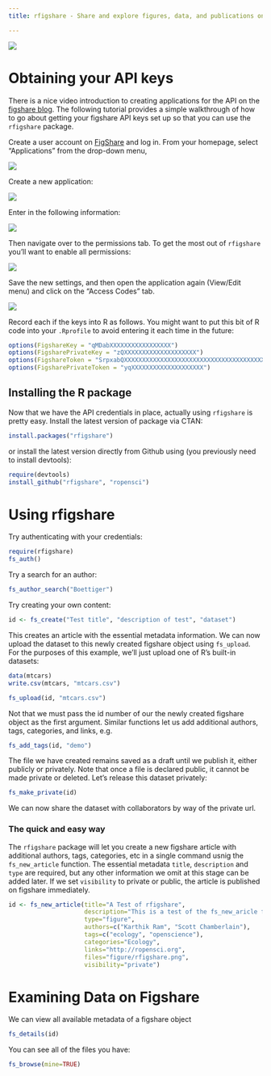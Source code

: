 ```yaml
---
title: rfigshare - Share and explore figures, data, and publications on FigShare using R

---
```


![](http://farm9.staticflickr.com/8180/7950489358_ea902bdaae_o.png)



# Obtaining your API keys

There is a nice video introduction to creating applications for the API on the [figshare blog](http://figshare.com/blog/figshare_API_available_to_all/48).  The following tutorial provides a simple walkthrough of how to go about getting your figshare API keys set up so that you can use the `rfigshare` package.  


Create a user account on [FigShare](http://figshare.com) and log in.  From your homepage, select "Applications" from the drop-down menu,

![](http://farm9.staticflickr.com/8171/7950489558_5172515057_o.png)

Create a new application:

![](http://farm9.staticflickr.com/8038/7950490158_7feaf680bd_o.png)


Enter in the following information: 

![](http://farm9.staticflickr.com/8305/7950490562_02846cea92_o.png)

Then navigate over to the permissions tab.  To get the most out of `rfigshare` you'll want to enable all permissions:

![](http://farm9.staticflickr.com/8448/7950491064_c3820e62bd_o.png)

Save the new settings, and then open the application again (View/Edit menu) and click on the "Access Codes" tab.

![](http://farm9.staticflickr.com/8308/7950491470_621da9c5d1_o.png)

Record each if the keys into R as follows.  You might want to put this bit of R code into your `.Rprofile` to avoid entering it each time in the future:

```r
options(FigshareKey = "qMDabXXXXXXXXXXXXXXXXX")
options(FigsharePrivateKey = "zQXXXXXXXXXXXXXXXXXXXX")
options(FigshareToken = "SrpxabQXXXXXXXXXXXXXXXXXXXXXXXXXXXXXXXXXXXXXXXXXXXXXXXXXXXXXXXXXXX")
options(FigsharePrivateToken = "yqXXXXXXXXXXXXXXXXXXXX")
```


## Installing the R package

Now that we have the API credentials in place, actually using `rfigshare` is pretty easy.  Install the latest version of package via CTAN:  
```r
install.packages("rfigshare")
```
or install the latest version directly from Github using (you previously need to install devtools):
```r
require(devtools)
install_github("rfigshare", "ropensci")
```

# Using rfigshare


Try authenticating with your credentials:

``` r
require(rfigshare)
fs_auth()
````


Try a search for an author:

``` r
fs_author_search("Boettiger")
````

Try creating your own content:

``` r
id <- fs_create("Test title", "description of test", "dataset")
````

This creates an article with the essential metadata information. We can now upload the dataset to this newly created figshare object using `fs_upload`.  For the purposes of this example, we'll just upload one of R's built-in datasets:

``` r
data(mtcars)
write.csv(mtcars, "mtcars.csv")

fs_upload(id, "mtcars.csv")
```

Not that we must pass the id number of our the newly created figshare object as the first argument.  Similar functions let us add additional authors, tags, categories, and links, e.g.

``` r
fs_add_tags(id, "demo")
```

The file we have created remains saved as a draft until we publish it, either publicly or privately.  Note that once a file is declared public, it cannot be made private or deleted.  Let's release this dataset privately:

``` r
fs_make_private(id)
```

We can now share the dataset with collaborators by way of the private url.  

### The quick and easy way

The `rfigshare` package will let you create a new figshare article with additional authors, tags, categories, etc in a single command usnig the `fs_new_article` function.  The essential metadata `title`, `description` and `type` are required, but any other information we omit at this stage can be added later.  If we set `visibility` to private or public, the article is published on figshare immediately.  

``` r
id <- fs_new_article(title="A Test of rfigshare", 
                     description="This is a test of the fs_new_aricle function and related methods", 
                     type="figure", 
                     authors=c("Karthik Ram", "Scott Chamberlain"), 
                     tags=c("ecology", "openscience"), 
                     categories="Ecology", 
                     links="http://ropensci.org", 
                     files="figure/rfigshare.png",
                     visibility="private")
```

# Examining Data on Figshare

We can view all available metadata of a figshare object

``` r
fs_details(id)
```

You can see all of the files you have:

``` r
fs_browse(mine=TRUE)
```



